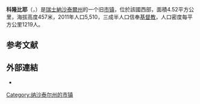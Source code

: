 {{Expand language|1=en|time=2020-07-05T12:36:53+00:00}}
{{noteTA|G1=瑞士地名}}
{{Infobox Switzerland former municipality}}
'''科隆比耶'''（{{lang-fr|Colombier}}，{{IPA-fr|kɔlɔ̃bje|-|LL-Q150 (fra)-Eihel-Colombier.wav}}）是[[瑞士|瑞士]][[納沙泰爾州|納沙泰爾州]]的一个旧[[市镇_(瑞士)|市镇]]，位於該國西部，面積4.52平方公里，海拔高度457米，2011年人口5,510，三成半人口信奉[[基督教|基督教]]，人口密度每平方公里1219人。

== 参考文献 ==
{{Reflist}}

==外部連結==
*{{official website|http://colombier.ne.ch/}}

{{Authority control}}
{{Switzerland-geo-stub}}
[[Category:纳沙泰尔州的市镇|Category:纳沙泰尔州的市镇]]
